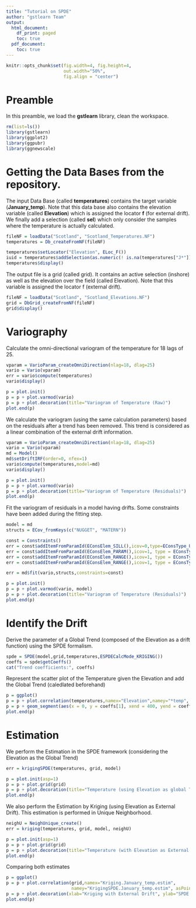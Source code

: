 ```yaml
---
title: "Tutorial on SPDE"
author: "gstlearn Team"
output:
  html_document:
    df_print: paged
    toc: true
  pdf_document:
    toc: true
---
```


<!-- SUMMARY: Using Stochastic Partial Derivative Equation framework to perform Estimation (extension to the use of External Drift)  -->

<!-- CATEGORY: Courses -->

```r
knitr::opts_chunk$set(fig.width=4, fig.height=4, 
                      out.width="50%",
                      fig.align = "center") 
```

# Preamble

In this preamble, we load the **gstlearn** library, clean the workspace.

```r
rm(list=ls())
library(gstlearn)
library(ggplot2)
library(ggpubr)
library(ggnewscale)
```

# Getting the Data Bases from the repository.

The input Data Base (called **temperatures**) contains the target variable (**January_temp**). Note that this data base also contains the elevation variable (called **Elevation**) which is assigned the locator **f** (for external drift). We finally add a selection (called **sel**) which only consider the samples where the temperature is actually calculated.

```r
fileNF = loadData("Scotland", "Scotland_Temperatures.NF")
temperatures = Db_createFromNF(fileNF)

temperatures$setLocator("Elevation", ELoc_F())
iuid = temperatures$addSelection(as.numeric(! is.na(temperatures["J*"])))
temperatures$display()
```

The output file is a grid (called grid). It contains an active selection (inshore) as well as the elevation over the field (called Elevation). Note that this variable is assigned the locator f (external drift).

```r
fileNF = loadData("Scotland", "Scotland_Elevations.NF")
grid = DbGrid_createFromNF(fileNF)
grid$display()
```

# Variography

Calculate the omni-directional variogram of the temperature for 18 lags of 25.

```r
vparam = VarioParam_createOmniDirection(nlag=18, dlag=25)
vario = Vario(vparam)
err = vario$compute(temperatures)
vario$display()
```

```r
p = plot.init()
p = p + plot.varmod(vario)
p = p + plot.decoration(title="Variogram of Temperature (Raw)")
plot.end(p)
```

We calculate the variogram (using the same calculation parameters) based on the residuals after a trend has been removed. This trend is considered as a linear combination of the external drift information.

```r
vparam = VarioParam_createOmniDirection(nlag=18, dlag=25)
vario = Vario(vparam)
md = Model()
md$setDriftIRF(order=0, nfex=1)
vario$compute(temperatures,model=md)
vario$display()
```

```r
p = plot.init()
p = p + plot.varmod(vario)
p = p + plot.decoration(title="Variogram of Temperature (Residuals)")
plot.end(p)
```

Fit the variogram of residuals in a model having drifts. Some constraints have been added during the fitting step.

```r
model = md
structs = ECov_fromKeys(c("NUGGET", "MATERN"))

const = Constraints()
err = const$addItemFromParamId(EConsElem_SILL(),icov=0,type=EConsType_UPPER(),value=0.1)
err = const$addItemFromParamId(EConsElem_PARAM(),icov=1, type = EConsType_EQUAL(),value = 1)
err = const$addItemFromParamId(EConsElem_RANGE(),icov=1, type = EConsType_LOWER(),value = 100)
err = const$addItemFromParamId(EConsElem_RANGE(),icov=1, type = EConsType_UPPER(),value = 350)

err = md$fit(vario,structs,constraints=const)
```

```r
p = plot.init()
p = p + plot.varmod(vario, model)
p = p + plot.decoration(title="Variogram of Temperature (Residuals)")
plot.end(p)
```

# Identify the Drift

Derive the parameter of a Global Trend (composed of the Elevation as a drift function) using the SPDE formalism.

```r
spde = SPDE(model,grid,temperatures,ESPDECalcMode_KRIGING())
coeffs = spde$getCoeffs()
cat("Trend coefficients:", coeffs)
```

Represent the scatter plot of the Temperature given the Elevation and add the Global Trend (caledlated beforehand)

```r
p = ggplot()
p = p + plot.correlation(temperatures,namex="Elevation",namey="*temp", asPoint=TRUE)
p = p + geom_segment(aes(x = 0, y = coeffs[1], xend = 400, yend = coeffs[1] + 400 * coeffs[2]))
plot.end(p)
```

# Estimation 

We perform the Estimation in the SPDE framework (considering the Elevation as the Global Trend)

```r
err = krigingSPDE(temperatures, grid, model)
```

```r
p = plot.init(asp=1)
p = p + plot.grid(grid)
p = p + plot.decoration(title="Temperature (using Elevation as global Trend)")
plot.end(p)
```

We also perform the Estimation by Kriging (using Elevation as External Drift). This estimation is performed in Unique Neighborhood.

```r
neighU = NeighUnique_create()
err = kriging(temperatures, grid, model, neighU)
```

```r
p = plot.init(asp=1)
p = p + plot.grid(grid)
p = p + plot.decoration(title="Temperature (with Elevation as External Drift)")
plot.end(p)
```

Comparing both estimates

```r
p = ggplot()
p = p + plot.correlation(grid,namex="Kriging.January_temp.estim",
                         namey="KrigingSPDE.January_temp.estim", asPoint=TRUE)
p = p + plot.decoration(xlab="Kriging with External Drift", ylab="SPDE Kriging")
plot.end(p)
```
